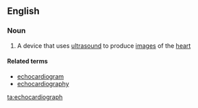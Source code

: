 ==English==

===Noun===
{{en-noun}}

# {{context|medicine}} A device that uses [[ultrasound]] to produce [[image]]s of the [[heart]]

====Related terms====
*[[echocardiogram]]
*[[echocardiography]]

[[ta:echocardiograph]]